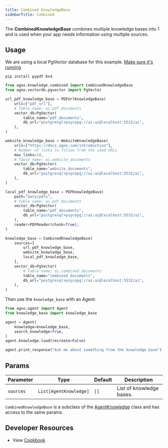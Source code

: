 ```yaml
---
title: Combined KnowledgeBase
sidebarTitle: Combined
---
```


The **CombinedKnowledgeBase** combines multiple knowledge bases into 1 and is used when your app needs information using multiple sources.

## Usage

<Note>

We are using a local PgVector database for this example. [Make sure it's running](https://docs.agno.com/vectordb/pgvector)

</Note>

```shell
pip install pypdf bs4
```

```python knowledge_base.py
from agno.knowledge.combined import CombinedKnowledgeBase
from agno.vectordb.pgvector import PgVector

url_pdf_knowledge_base = PDFUrlKnowledgeBase(
    urls=["pdf_url"],
    # Table name: ai.pdf_documents
    vector_db=PgVector(
        table_name="pdf_documents",
        db_url="postgresql+psycopg://ai:ai@localhost:5532/ai",
    ),
)

website_knowledge_base = WebsiteKnowledgeBase(
    urls=["https://docs.agno.com/introduction"],
    # Number of links to follow from the seed URLs
    max_links=10,
    # Table name: ai.website_documents
    vector_db=PgVector(
        table_name="website_documents",
        db_url="postgresql+psycopg://ai:ai@localhost:5532/ai",
    ),
)

local_pdf_knowledge_base = PDFKnowledgeBase(
    path="data/pdfs",
    # Table name: ai.pdf_documents
    vector_db=PgVector(
        table_name="pdf_documents",
        db_url="postgresql+psycopg://ai:ai@localhost:5532/ai",
    ),
    reader=PDFReader(chunk=True),
)

knowledge_base = CombinedKnowledgeBase(
    sources=[
        url_pdf_knowledge_base,
        website_knowledge_base,
        local_pdf_knowledge_base,
    ],
    vector_db=PgVector(
        # Table name: ai.combined_documents
        table_name="combined_documents",
        db_url="postgresql+psycopg://ai:ai@localhost:5532/ai",
    ),
)
```

Then use the `knowledge_base` with an Agent:

```python agent.py
from agno.agent import Agent
from knowledge_base import knowledge_base

agent = Agent(
    knowledge=knowledge_base,
    search_knowledge=True,
)
agent.knowledge.load(recreate=False)

agent.print_response("Ask me about something from the knowledge base")
```

## Params

| Parameter | Type | Default | Description |
| --- | --- | --- | --- |
| `sources` | `List[AgentKnowledge]` | `[]` | List of knowledge bases. |

`CombinedKnowledgeBase` is a subclass of the [AgentKnowledge](/reference/knowledge_base) class and has access to the same params.


## Developer Resources
- View [Cookbook](https://github.com/phidatahq/agno/blob/main/cookbook/agent_concepts/knowledge/combined_kb.py)
